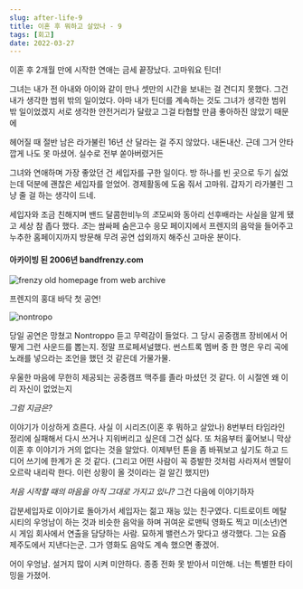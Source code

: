 ```yaml
---
slug: after-life-9
title: 이혼 후 뭐하고 살았나 - 9
tags: [회고]
date: 2022-03-27
---
```


이혼 후 2개월 만에 시작한 연애는 금세 끝장났다. 고마워요 틴더!

그녀는 내가 전 아내와 아이와 같이 만나 셋만의 시간을 보내는 걸 견디지 못했다.
그건 내가 생각한 범위 밖의 일이었다.
아마 내가 틴더를 계속하는 것도 그녀가 생각한 범위 밖 일이었겠지
서로 생각한 안전거리가 달랐고 그걸 타협할 만큼 좋아하진 않았기 때문에

헤어질 때 절반 남은 라가불린 16년 산 달라는 걸 주지 않았다. 내돈내산.
근데 그거 안타깝게 나도 못 마셨어. 실수로 전부 쏟아버렸거든

그녀와 연애하며 가장 좋았던 건 세입자를 구한 일이다.
방 하나를 빈 곳으로 두기 싫었는데 덕분에 괜찮은 세입자를 얻었어. 경제활동에 도움 줘서 고마워. 갑자기 라가불린 그냥 줄 걸 하는 생각이 드네.

세입자와 조금 친해지며 밴드 달콤한비누의 *조*모씨와 동아리 선후배라는 사실을 알게 됐고 세상 참 좁다 했다.
*조*는 쌈싸페 숨은고수 응모 페이지에서 프렌지의 음악을 들어주고 누추한 홈페이지까지 방문해 무려 공연 섭외까지 해주신 고마운 분이다.

#### 아카이빙 된 2006년 bandfrenzy.com

<img src="/old_frenzy.png" alt="frenzy old homepage from web archive" />

프렌지의 홍대 바닥 첫 공연!

<img src="/060715_LongSeasonPreview.jpeg" alt="nontropo" />

당일 공연은 망쳤고 Nontroppo 듣고 무력감이 들었다. 그 당시 공중캠프 장비에서 어떻게 그런 사운드를 뽑는지. 정말 프로페셔널했다.
썬스트록 멤버 중 한 명은 우리 곡에 노래를 넣으라는 조언을 했던 것 같은데 가물가물.

우울한 마음에 무한히 제공되는 공중캠프 맥주를 졸라 마셨던 것 같다.
이 시절엔 왜 이리 자신이 없었는지

_그럼 지금은?_

이야기가 이상하게 흐른다. 사실 이 시리즈(이혼 후 뭐하고 살았나) 8번부터 타임라인 정리에 실패해서 다시 쓰거나 지워버리고 싶은데 그건 싫다.
또 처음부터 훑어보니 막상 이혼 후 이야기가 거의 없다는 것을 알았다. 이제부턴 톤을 좀 바꿔보고 싶기도 하고 드디어 쓰기에 한계가 온 것 같다.
(그리고 어떤 사람이 꼭 증발한 것처럼 사라져서 멘탈이 오르락 내리락 한다. 이런 상황이 올 것이라는 걸 알긴 했지만)

_처음 시작할 때의 마음을 아직 그대로 가지고 있니?_
그건 다음에 이야기하자

갑분세입자로 이야기로 돌아가서
세입자는 젊고 재능 있는 친구였다. 디트로이트 메탈 시티의 우엉남이 하는 것과 비슷한 음악을 하며 귀여운 로맨틱 영화도 찍고 미(소년)연시 게임 회사에서 연출을 담당하는 사람.
묘하게 밸런스가 맞다고 생각했다.
그는 요즘 제주도에서 지낸다는군. 그가 영화도 음악도 계속 했으면 좋겠어.

어이 우엉남. 설거지 많이 시켜 미안하다.
종종 전화 못 받아서 미안해. 너는 특별한 타이밍을 가졌어.
